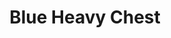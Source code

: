 ---
title: "Blue Heavy Chest"
meta_title: "Blue Heavy Chest craft"
description: "Craft de Blue Heavy Chest"
rank: "s"
draft: false
name: "Blue Heavy Chest"
recipe_img: "https://wiki.pokexgames.com/images/b/ba/Blue_Heavy_Chest_.png"
level: 110
craft_time: 21600
result: 1
value_npc: 1
ingredients:
  - name: "Corrupted Gold Bar"
    quantity: 60
    item_img: "https://wiki.pokexgames.com/images/9/9d/Corrupted_Gold_Bar.png"
    value_npc: 1
  - name: "Corrupted Magnet"
    quantity: 90
    item_img: "https://wiki.pokexgames.com/images/0/09/Corrupted-Magnet.gif"
    value_npc: 1
  - name: "Fire Monkey Hair"
    quantity: 36
    item_img: "https://wiki.pokexgames.com/images/7/7f/Fire_Monkey_Hair.png"
    value_npc: 1
  - name: "Cave Nail"
    quantity: 35
    item_img: "https://wiki.pokexgames.com/images/a/af/Cave_Nail.png"
    value_npc: 1
  - name: "Corrupted Champion Belt"
    quantity: 35
    item_img: "https://wiki.pokexgames.com/images/6/6b/Corrupted-Belt-of-Champion.gif"
    value_npc: 1
---